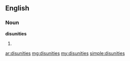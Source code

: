 ==English==

===Noun===
'''disunities'''

# {{plural of|[[disunity]]}}

[[ar:disunities]]
[[mg:disunities]]
[[my:disunities]]
[[simple:disunities]]